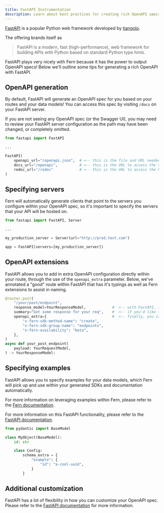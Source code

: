 ```yaml
---
title: FastAPI Instrumentation
description: Learn about best practices for creating rich OpenAPI specs when instrumenting FastAPI applications.
---
```


[FastAPI](https://fastapi.tiangolo.com/) is a popular Python web framework developed by [tiangolo](https://github.com/tiangolo).

The offering brands itself as

> FastAPI is a modern, fast (high-performance), web framework for building APIs with Python based on standard Python type hints.

FastAPI plays very nicely with Fern because it has the power to output OpenAPI specs! Below we'll outline some tips for generating a rich OpenAPI with FastAPI.


## OpenAPI generation

By default, FastAPI will generate an OpenAPI spec for you based on your routes and your data models! You can access this spec by visiting `/docs` on your FastAPI server.

If you are not seeing any OpenAPI spec (or the Swagger UI), you may need to review your FastAPI server configuration as the path may have been changed, or completely omitted.

```python {6-8}
from fastapi import FastAPI

...

FastAPI(
    openapi_url="/openapi.json",  # <-- this is the file and URL needed to access the OpenAPI spec, `docs_url` and `redoc_url` are convenient wrappers that display the file in a UI!
    docs_url="/openapi",          # <-- this is the URL to access the Swagger UI, which will point to your OpenAPI spec
    redoc_url="/redoc"            # <-- this is the URL to access the ReDoc UI, which will point to your OpenAPI spec
)
```

## Specifying servers

Fern will automatically generate clients that point to the servers you configure within your OpenAPI spec, so it's important to specify the servers that your API will be hosted on.

```python {5}
from fastapi import FastAPI, Server

...

my_production_server = Server(url="http://prod.test.com")

app = FastAPI(servers=[my_production_server])
```

## OpenAPI extensions

FastAPI allows you to add in extra OpenAPI configuration directly within your route, through the use of the `openapi_extra` parameter.
Below, we've annotated a "good" route within FastAPI that has it's typings as well as Fern extensions to assist in naming.

```python {5-9}
@router.post(
    "/your/post/endpoint",
    response_model=YourResponseModel,            #  <-- with FastAPI, it is important to specify your response model so that it comes through to the OpenAPI spec
    summary="Get some response for your req",    #  <-- if you'd like to add a description to your endpoint, you can do so here
    openapi_extra={                              #  <-- finally, you can add in your Fern extensions here, these extensions will produce SDK code that looks something like: `client.endpoints.create(...)` in python
        "x-fern-sdk-method-name": "create",
        "x-fern-sdk-group-name": "endpoints",
        "x-fern-availability": "beta",
    },
)
async def your_post_endpoint(
    payload: YourRequestModel,
) -> YourResponseModel:
```

## Specifying examples

FastAPI allows you to specify examples for your data models, which Fern will pick up and use within your generated SDKs and documentation automatically.

For more information on leveraging examples within Fern, please refer to the [Fern documentation](../examples).

For more information on this FastAPI functionality, please refer to the [FastAPI documentation](https://fastapi.tiangolo.com/tutorial/schema-extra-example/).

```python {7-11}
from pydantic import BaseModel

class MyObject(BaseModel):
    id: str

    class Config:
        schema_extra = {
            "example": {
                "id": "a-cool-uuid",
            }
        }
```

## Additional customization

FastAPI has a lot of flexibility in how you can customize your OpenAPI spec. Please refer to the [FastAPI documentation](https://fastapi.tiangolo.com/how-to/extending-openapi/#modify-the-openapi-schema) for more information.
